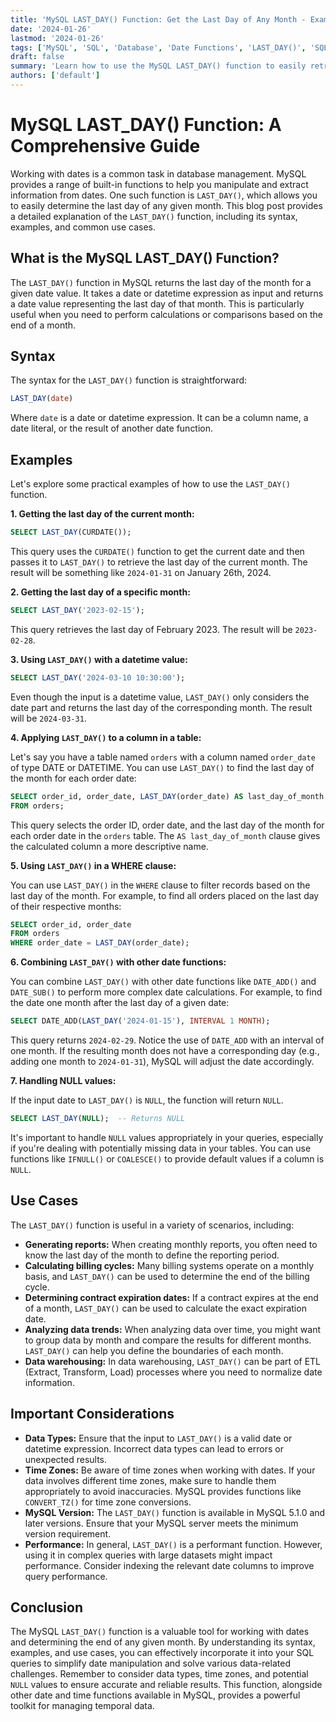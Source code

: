 ```yaml
---
title: 'MySQL LAST_DAY() Function: Get the Last Day of Any Month - Examples and Use Cases'
date: '2024-01-26'
lastmod: '2024-01-26'
tags: ['MySQL', 'SQL', 'Database', 'Date Functions', 'LAST_DAY()', 'SQL Date', 'MySQL Tutorial']
draft: false
summary: 'Learn how to use the MySQL LAST_DAY() function to easily retrieve the last day of any given month. This comprehensive guide includes practical examples, use cases, and explanations to help you master this essential SQL function for date manipulation.'
authors: ['default']
---
```


# MySQL LAST_DAY() Function: A Comprehensive Guide

Working with dates is a common task in database management. MySQL provides a range of built-in functions to help you manipulate and extract information from dates. One such function is `LAST_DAY()`, which allows you to easily determine the last day of any given month. This blog post provides a detailed explanation of the `LAST_DAY()` function, including its syntax, examples, and common use cases.

## What is the MySQL LAST_DAY() Function?

The `LAST_DAY()` function in MySQL returns the last day of the month for a given date value.  It takes a date or datetime expression as input and returns a date value representing the last day of that month.  This is particularly useful when you need to perform calculations or comparisons based on the end of a month.

## Syntax

The syntax for the `LAST_DAY()` function is straightforward:

```sql
LAST_DAY(date)
```

Where `date` is a date or datetime expression.  It can be a column name, a date literal, or the result of another date function.

## Examples

Let's explore some practical examples of how to use the `LAST_DAY()` function.

**1. Getting the last day of the current month:**

```sql
SELECT LAST_DAY(CURDATE());
```

This query uses the `CURDATE()` function to get the current date and then passes it to `LAST_DAY()` to retrieve the last day of the current month.  The result will be something like `2024-01-31` on January 26th, 2024.

**2. Getting the last day of a specific month:**

```sql
SELECT LAST_DAY('2023-02-15');
```

This query retrieves the last day of February 2023. The result will be `2023-02-28`.

**3. Using `LAST_DAY()` with a datetime value:**

```sql
SELECT LAST_DAY('2024-03-10 10:30:00');
```

Even though the input is a datetime value, `LAST_DAY()` only considers the date part and returns the last day of the corresponding month.  The result will be `2024-03-31`.

**4. Applying `LAST_DAY()` to a column in a table:**

Let's say you have a table named `orders` with a column named `order_date` of type DATE or DATETIME. You can use `LAST_DAY()` to find the last day of the month for each order date:

```sql
SELECT order_id, order_date, LAST_DAY(order_date) AS last_day_of_month
FROM orders;
```

This query selects the order ID, order date, and the last day of the month for each order date in the `orders` table.  The `AS last_day_of_month` clause gives the calculated column a more descriptive name.

**5. Using `LAST_DAY()` in a WHERE clause:**

You can use `LAST_DAY()` in the `WHERE` clause to filter records based on the last day of the month. For example, to find all orders placed on the last day of their respective months:

```sql
SELECT order_id, order_date
FROM orders
WHERE order_date = LAST_DAY(order_date);
```

**6. Combining `LAST_DAY()` with other date functions:**

You can combine `LAST_DAY()` with other date functions like `DATE_ADD()` and `DATE_SUB()` to perform more complex date calculations.  For example, to find the date one month after the last day of a given date:

```sql
SELECT DATE_ADD(LAST_DAY('2024-01-15'), INTERVAL 1 MONTH);
```

This query returns `2024-02-29`. Notice the use of `DATE_ADD` with an interval of one month.  If the resulting month does not have a corresponding day (e.g., adding one month to `2024-01-31`), MySQL will adjust the date accordingly.

**7. Handling NULL values:**

If the input date to `LAST_DAY()` is `NULL`, the function will return `NULL`.

```sql
SELECT LAST_DAY(NULL);  -- Returns NULL
```

It's important to handle `NULL` values appropriately in your queries, especially if you're dealing with potentially missing data in your tables. You can use functions like `IFNULL()` or `COALESCE()` to provide default values if a column is `NULL`.

## Use Cases

The `LAST_DAY()` function is useful in a variety of scenarios, including:

*   **Generating reports:** When creating monthly reports, you often need to know the last day of the month to define the reporting period.
*   **Calculating billing cycles:** Many billing systems operate on a monthly basis, and `LAST_DAY()` can be used to determine the end of the billing cycle.
*   **Determining contract expiration dates:**  If a contract expires at the end of a month, `LAST_DAY()` can be used to calculate the exact expiration date.
*   **Analyzing data trends:** When analyzing data over time, you might want to group data by month and compare the results for different months. `LAST_DAY()` can help you define the boundaries of each month.
*   **Data warehousing:** In data warehousing, `LAST_DAY()` can be part of ETL (Extract, Transform, Load) processes where you need to normalize date information.

## Important Considerations

*   **Data Types:** Ensure that the input to `LAST_DAY()` is a valid date or datetime expression.  Incorrect data types can lead to errors or unexpected results.
*   **Time Zones:** Be aware of time zones when working with dates.  If your data involves different time zones, make sure to handle them appropriately to avoid inaccuracies. MySQL provides functions like `CONVERT_TZ()` for time zone conversions.
*   **MySQL Version:** The `LAST_DAY()` function is available in MySQL 5.1.0 and later versions. Ensure that your MySQL server meets the minimum version requirement.
*   **Performance:** In general, `LAST_DAY()` is a performant function. However, using it in complex queries with large datasets might impact performance.  Consider indexing the relevant date columns to improve query performance.

## Conclusion

The MySQL `LAST_DAY()` function is a valuable tool for working with dates and determining the end of any given month. By understanding its syntax, examples, and use cases, you can effectively incorporate it into your SQL queries to simplify date manipulation and solve various data-related challenges.  Remember to consider data types, time zones, and potential `NULL` values to ensure accurate and reliable results. This function, alongside other date and time functions available in MySQL, provides a powerful toolkit for managing temporal data.